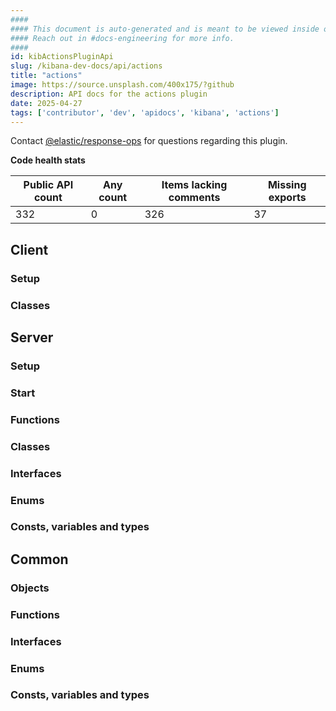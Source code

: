 ```yaml
---
####
#### This document is auto-generated and is meant to be viewed inside our experimental, new docs system.
#### Reach out in #docs-engineering for more info.
####
id: kibActionsPluginApi
slug: /kibana-dev-docs/api/actions
title: "actions"
image: https://source.unsplash.com/400x175/?github
description: API docs for the actions plugin
date: 2025-04-27
tags: ['contributor', 'dev', 'apidocs', 'kibana', 'actions']
---
```




Contact [@elastic/response-ops](https://github.com/orgs/elastic/teams/response-ops) for questions regarding this plugin.

**Code health stats**

| Public API count  | Any count | Items lacking comments | Missing exports |
|-------------------|-----------|------------------------|-----------------|
| 332 | 0 | 326 | 37 |

## Client

### Setup
<DocDefinitionList data={[actionsObj.client.setup]}/>

### Classes
<DocDefinitionList data={actionsObj.client.classes}/>

## Server

### Setup
<DocDefinitionList data={[actionsObj.server.setup]}/>

### Start
<DocDefinitionList data={[actionsObj.server.start]}/>

### Functions
<DocDefinitionList data={actionsObj.server.functions}/>

### Classes
<DocDefinitionList data={actionsObj.server.classes}/>

### Interfaces
<DocDefinitionList data={actionsObj.server.interfaces}/>

### Enums
<DocDefinitionList data={actionsObj.server.enums}/>

### Consts, variables and types
<DocDefinitionList data={actionsObj.server.misc}/>

## Common

### Objects
<DocDefinitionList data={actionsObj.common.objects}/>

### Functions
<DocDefinitionList data={actionsObj.common.functions}/>

### Interfaces
<DocDefinitionList data={actionsObj.common.interfaces}/>

### Enums
<DocDefinitionList data={actionsObj.common.enums}/>

### Consts, variables and types
<DocDefinitionList data={actionsObj.common.misc}/>

